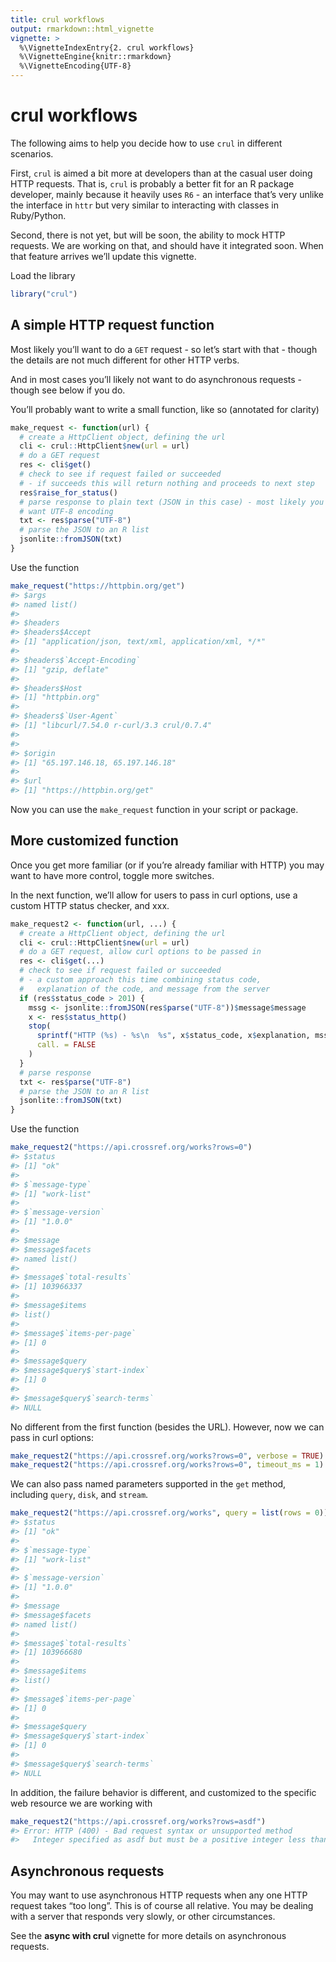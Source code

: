```yaml
---
title: crul workflows
output: rmarkdown::html_vignette
vignette: >
  %\VignetteIndexEntry{2. crul workflows}
  %\VignetteEngine{knitr::rmarkdown}
  %\VignetteEncoding{UTF-8}
---
```



crul workflows
==============

The following aims to help you decide how to use `crul` in different 
scenarios.

First, `crul` is aimed a bit more at developers than at the casual 
user doing HTTP requests. That is, `crul` is probably a better fit 
for an R package developer, mainly because it heavily uses `R6` - 
an interface that's very unlike the interface in `httr` but very
similar to interacting with classes in Ruby/Python.

Second, there is not yet, but will be soon, the ability to mock 
HTTP requests. We are working on that, and should have it integrated
soon. When that feature arrives we'll update this vignette.

Load the library


```r
library("crul")
```

## A simple HTTP request function

Most likely you'll want to do a `GET` request - so let's start with that - 
though the details are not much different for other HTTP verbs.

And in most cases you'll likely not want to do asynchronous requests - though
see below if you do.

You'll probably want to write a small function, like so (annotated for 
clarity)


```r
make_request <- function(url) {
  # create a HttpClient object, defining the url
  cli <- crul::HttpClient$new(url = url)
  # do a GET request
  res <- cli$get()
  # check to see if request failed or succeeded
  # - if succeeds this will return nothing and proceeds to next step
  res$raise_for_status()
  # parse response to plain text (JSON in this case) - most likely you'll 
  # want UTF-8 encoding
  txt <- res$parse("UTF-8")
  # parse the JSON to an R list
  jsonlite::fromJSON(txt)
}
```

Use the function


```r
make_request("https://httpbin.org/get")
#> $args
#> named list()
#> 
#> $headers
#> $headers$Accept
#> [1] "application/json, text/xml, application/xml, */*"
#> 
#> $headers$`Accept-Encoding`
#> [1] "gzip, deflate"
#> 
#> $headers$Host
#> [1] "httpbin.org"
#> 
#> $headers$`User-Agent`
#> [1] "libcurl/7.54.0 r-curl/3.3 crul/0.7.4"
#> 
#> 
#> $origin
#> [1] "65.197.146.18, 65.197.146.18"
#> 
#> $url
#> [1] "https://httpbin.org/get"
```

Now you can use the `make_request` function in your script or package.

## More customized function

Once you get more familiar (or if you're already familiar with HTTP) you may
want to have more control, toggle more switches.

In the next function, we'll allow for users to pass in curl options, use 
a custom HTTP status checker, and xxx.


```r
make_request2 <- function(url, ...) {
  # create a HttpClient object, defining the url
  cli <- crul::HttpClient$new(url = url)
  # do a GET request, allow curl options to be passed in
  res <- cli$get(...)
  # check to see if request failed or succeeded
  # - a custom approach this time combining status code, 
  #   explanation of the code, and message from the server
  if (res$status_code > 201) {
    mssg <- jsonlite::fromJSON(res$parse("UTF-8"))$message$message
    x <- res$status_http()
    stop(
      sprintf("HTTP (%s) - %s\n  %s", x$status_code, x$explanation, mssg),
      call. = FALSE
    )
  }
  # parse response
  txt <- res$parse("UTF-8")
  # parse the JSON to an R list
  jsonlite::fromJSON(txt)
}
```

Use the function


```r
make_request2("https://api.crossref.org/works?rows=0")
#> $status
#> [1] "ok"
#> 
#> $`message-type`
#> [1] "work-list"
#> 
#> $`message-version`
#> [1] "1.0.0"
#> 
#> $message
#> $message$facets
#> named list()
#> 
#> $message$`total-results`
#> [1] 103966337
#> 
#> $message$items
#> list()
#> 
#> $message$`items-per-page`
#> [1] 0
#> 
#> $message$query
#> $message$query$`start-index`
#> [1] 0
#> 
#> $message$query$`search-terms`
#> NULL
```

No different from the first function (besides the URL). However, now we can 
pass in curl options:


```r
make_request2("https://api.crossref.org/works?rows=0", verbose = TRUE)
make_request2("https://api.crossref.org/works?rows=0", timeout_ms = 1)
```

We can also pass named parameters supported in the `get` method, including
`query`, `disk`, and `stream`.


```r
make_request2("https://api.crossref.org/works", query = list(rows = 0))
#> $status
#> [1] "ok"
#> 
#> $`message-type`
#> [1] "work-list"
#> 
#> $`message-version`
#> [1] "1.0.0"
#> 
#> $message
#> $message$facets
#> named list()
#> 
#> $message$`total-results`
#> [1] 103966680
#> 
#> $message$items
#> list()
#> 
#> $message$`items-per-page`
#> [1] 0
#> 
#> $message$query
#> $message$query$`start-index`
#> [1] 0
#> 
#> $message$query$`search-terms`
#> NULL
```

In addition, the failure behavior is different, and customized to the 
specific web resource we are working with


```r
make_request2("https://api.crossref.org/works?rows=asdf")
#> Error: HTTP (400) - Bad request syntax or unsupported method
#>   Integer specified as asdf but must be a positive integer less than or equal to 1000.
```

## Asynchronous requests

You may want to use asynchronous HTTP requests when any one HTTP request 
takes "too long". This is of course all relative. You may be dealing with a 
server that responds very slowly, or other circumstances. 

See the __async with crul__ vignette for more details on asynchronous requests.
